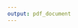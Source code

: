 ```yaml
---
output: pdf_document
---
```


\chapter{Results 3}\label{ch:res-3}

\section{Social care, multimorbidity, and unscheduled health care use}

\begin{itemize}[noitemsep]
\item National picture
\item broken down by LA
\item broken down by HB
\end{itemize}


